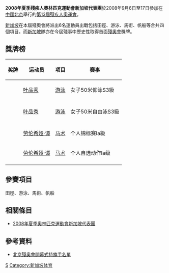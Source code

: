 {{NoteTA |G1=Sports}}
{{Infobox Country Paralympics
|NPC= SIN
|games= 2008年夏季
|competitors=6
|sports=4
|flagbearer= 吴蕊思（開幕式）
|gold=1
|silver=1
|bronze=2
|total=4
|rank=46
|officials=
}}
'''2008年夏季殘疾人奧林匹克運動會新加坡代表團'''於2008年9月6日至17日參加在[[中國北京|中國北京]]舉行的[[2008年夏季殘奧會|第13屆殘疾人奧運會]]。

[[新加坡|新加坡]]在本屆殘奧會將派出6名運動員出戰包括田徑、游泳、馬術、帆船等合共四個項目。而[[新加坡|新加坡]]隊亦在今屆殘事中歷史性取得首面[[殘奧會|殘奧會]]獎牌。

== 獎牌榜 ==
{| class="wikitable sortable" style="font-size:88%"
|-bgcolor=#efefef
! 奖牌
! 运动员
! 项目
! 赛事
|-
| {{gold medal}} || [[叶品秀|叶品秀]] || [[2008年夏季殘奧會游泳比賽|游泳]] || 女子50米仰泳S3級
|-

|-
| {{silver medal}} || [[叶品秀|叶品秀]] || [[2008年夏季殘奧會游泳比賽|游泳]] || 女子50米自由泳S3級
|-

|-
| {{bronze medal}} || [[劳伦希娅·谭|劳伦希娅·谭]] || [[2008年夏季殘奧會马术比賽|马术]] || 个人锦标赛Ia級
|-
| {{bronze medal}} || [[劳伦希娅·谭|劳伦希娅·谭]] || [[2008年夏季殘奧會马术比賽|马术]] || 个人自选动作Ia级
|-

|}

== 參賽項目 ==
田徑、游泳、馬術、帆船

== 相關條目 ==
*[[2008年夏季奧林匹克運動會新加坡代表團|2008年夏季奧林匹克運動會新加坡代表團]]

== 參考資料 ==
*[https://web.archive.org/web/20080909184931/http://www.paralympic.org/release/Main_Sections_Menu/News/Press_Releases/Flagbearers_List_Opening_Ceremony_Final_5_Sept1.pdf 北京殘奥會開幕式持旗手名單]

{{2008年夏季殘疾人奧林匹克運動會代表團}}

[[Category:2008年夏季殘疾人奧林匹克運動會代表團|S]]
[[Category:新加坡体育|Category:新加坡体育]]